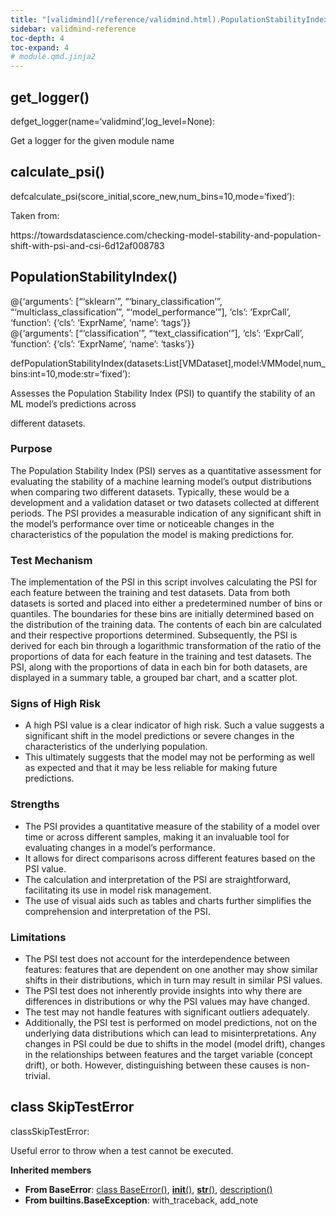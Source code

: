 ```yaml
---
title: "[validmind](/reference/validmind.html).PopulationStabilityIndex"
sidebar: validmind-reference
toc-depth: 4
toc-expand: 4
# module.qmd.jinja2
---
```


## get_logger<span class='muted'>()</span>

<!-- signatures.jinja2 -->

::: {.signature}

<span class="kw">def</span><span class="name">get_logger</span>(<span class="params"><span class="n">name</span><span class="o">=</span><span class="s1">'validmind'</span><span class="muted">,</span></span><span class="params"><span class="n">log_level</span><span class="o">=</span><span class="kc">None</span></span>):

:::

<!-- docstring.jinja2 -->

Get a logger for the given module name

<!-- function.qmd.jinja2 -->

## calculate_psi[()]{.muted}

<!-- signatures.jinja2 -->

::: {.signature}

<span class="kw">def</span><span class="name">calculate_psi</span>(<span class="params"><span class="n">score_initial</span><span class="muted">,</span></span><span class="params"><span class="n">score_new</span><span class="muted">,</span></span><span class="params"><span class="n">num_bins</span><span class="o">=</span><span class="kc">10</span><span class="muted">,</span></span><span class="params"><span class="n">mode</span><span class="o">=</span><span class="s1">'fixed'</span></span>):

:::

<!-- docstring.jinja2 -->

Taken from:

https://towardsdatascience.com/checking-model-stability-and-population-shift-with-psi-and-csi-6d12af008783

<!-- function.qmd.jinja2 -->

## PopulationStabilityIndex[()]{.muted}

<!-- signatures.jinja2 -->

::: {.signature}

<div class="decorator">@<!-- types.jinja2 - format_type --><span class="n">{'arguments': ["'sklearn'", "'binary_classification'", "'multiclass_classification'", "'model_performance'"], 'cls': 'ExprCall', 'function': {'cls': 'ExprName', 'name': 'tags'}}</span></div><div class="decorator">@<!-- types.jinja2 - format_type --><span class="n">{'arguments': ["'classification'", "'text_classification'"], 'cls': 'ExprCall', 'function': {'cls': 'ExprName', 'name': 'tasks'}}</span></div>
<span class="kw">def</span><span class="name">PopulationStabilityIndex</span>(<span class="params"><span class="n">datasets</span><span class="p">:</span><!-- types.jinja2 - format_type --><!-- types.jinja2 - format_type --><span class="n">List</span><span class="p">[</span><!-- types.jinja2 - format_type --><span class="n">VMDataset</span><span class="p">]</span><span class="muted">,</span></span><span class="params"><span class="n">model</span><span class="p">:</span><!-- types.jinja2 - format_type --><span class="n">VMModel</span><span class="muted">,</span></span><span class="params"><span class="n">num_bins</span><span class="p">:</span><!-- types.jinja2 - format_type --><span class="nb">int</span><span class="o">=</span><span class="kc">10</span><span class="muted">,</span></span><span class="params"><span class="n">mode</span><span class="p">:</span><!-- types.jinja2 - format_type --><span class="nb">str</span><span class="o">=</span><span class="s1">'fixed'</span></span>):

:::

<!-- docstring.jinja2 -->

Assesses the Population Stability Index (PSI) to quantify the stability of an ML model's predictions across

different datasets.

### Purpose

The Population Stability Index (PSI) serves as a quantitative assessment for evaluating the stability of a machine learning model's output distributions when comparing two different datasets. Typically, these would be a development and a validation dataset or two datasets collected at different periods. The PSI provides a measurable indication of any significant shift in the model's performance over time or noticeable changes in the characteristics of the population the model is making predictions for.

### Test Mechanism

The implementation of the PSI in this script involves calculating the PSI for each feature between the training and test datasets. Data from both datasets is sorted and placed into either a predetermined number of bins or quantiles. The boundaries for these bins are initially determined based on the distribution of the training data. The contents of each bin are calculated and their respective proportions determined. Subsequently, the PSI is derived for each bin through a logarithmic transformation of the ratio of the proportions of data for each feature in the training and test datasets. The PSI, along with the proportions of data in each bin for both datasets, are displayed in a summary table, a grouped bar chart, and a scatter plot.

### Signs of High Risk

- A high PSI value is a clear indicator of high risk. Such a value suggests a significant shift in the model predictions or severe changes in the characteristics of the underlying population.
- This ultimately suggests that the model may not be performing as well as expected and that it may be less reliable for making future predictions.

### Strengths

- The PSI provides a quantitative measure of the stability of a model over time or across different samples, making it an invaluable tool for evaluating changes in a model's performance.
- It allows for direct comparisons across different features based on the PSI value.
- The calculation and interpretation of the PSI are straightforward, facilitating its use in model risk management.
- The use of visual aids such as tables and charts further simplifies the comprehension and interpretation of the PSI.

### Limitations

- The PSI test does not account for the interdependence between features: features that are dependent on one another may show similar shifts in their distributions, which in turn may result in similar PSI values.
- The PSI test does not inherently provide insights into why there are differences in distributions or why the PSI values may have changed.
- The test may not handle features with significant outliers adequately.
- Additionally, the PSI test is performed on model predictions, not on the underlying data distributions which can lead to misinterpretations. Any changes in PSI could be due to shifts in the model (model drift), changes in the relationships between features and the target variable (concept drift), or both. However, distinguishing between these causes is non-trivial.

<!-- class.qmd.jinja2 -->

## [class]{.muted} SkipTestError

<!-- signatures.jinja2 -->

::: {.signature}

<span class="kw">class</span><span class="name">SkipTestError</span>:

:::

<!-- docstring.jinja2 -->

Useful error to throw when a test cannot be executed.

**Inherited members**

- **From BaseError**: [class BaseError[()]{.muted}](#class-baseerror), [__init__[()]{.muted}](#__init__), [__str__[()]{.muted}](#__str__), [description[()]{.muted}](#description)
- **From builtins.BaseException**: with_traceback, add_note
